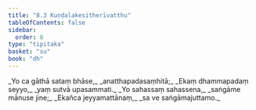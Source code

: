 ```yaml
---
title: "8.3 Kuṇḍalakesitherīvatthu"
tableOfContents: false
sidebar:
  order: 8
type: "tipitaka"
basket: "su"
book: "dh"
---
```



<DynamicBreadcrumb />

<Division number="102" book="dh" bookNo="18" page="28">

<Paragraph number="110" type="verses" book="dh">
_Yo ca gāthā sataṃ bhāse,_  
_anatthapadasaṃhitā;_  
_Ekaṃ dhammapadaṃ seyyo,_  
_yaṃ sutvā upasammati._  

</Paragraph>

</Division>
<Division number="103" book="dh" bookNo="18" page="28">

<Paragraph number="111" type="verses" book="dh">
_Yo sahassaṃ sahassena,_  
_saṅgāme mānuse jine;_  
_Ekañca jeyyamattānaṃ,_  
_sa ve saṅgāmajuttamo._
</Paragraph>
</Division>